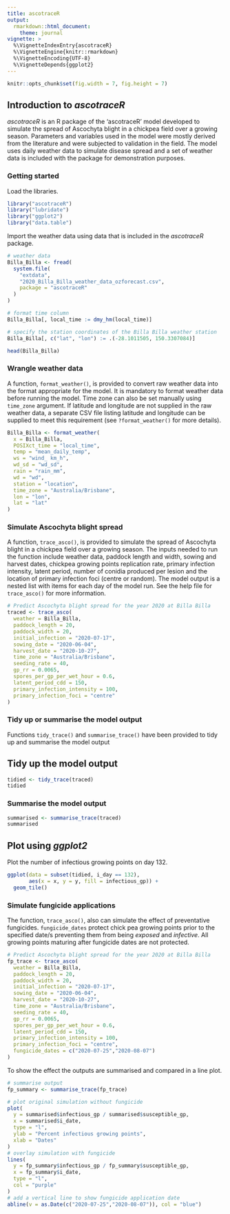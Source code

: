 ```yaml
---
title: ascotraceR
output:
  rmarkdown::html_document:
    theme: journal
vignette: >
  %\VignetteIndexEntry{ascotraceR}
  %\VignetteEngine{knitr::rmarkdown}
  %\VignetteEncoding{UTF-8}
  %\VignetteDepends{ggplot2}
---
```


```r
knitr::opts_chunk$set(fig.width = 7, fig.height = 7)
```

## Introduction to *ascotraceR*

*ascotraceR* is an R package of the 'ascotraceR' model developed to simulate the spread of Ascochyta blight in a chickpea field over a growing season.
Parameters and variables used in the model were mostly derived from the literature and were subjected to validation in the field.
The model uses daily weather data to simulate disease spread and a set of weather data is included with the package for demonstration purposes.

### Getting started

Load the libraries.

```r
library("ascotraceR")
library("lubridate")
library("ggplot2")
library("data.table")
```

Import the weather data using data that is included in the *ascotraceR* package.

```r
# weather data
Billa_Billa <- fread(
  system.file(
    "extdata",
    "2020_Billa_Billa_weather_data_ozforecast.csv",
    package = "ascotraceR"
  )
)

# format time column
Billa_Billa[, local_time := dmy_hm(local_time)]

# specify the station coordinates of the Billa Billa weather station
Billa_Billa[, c("lat", "lon") := .(-28.1011505, 150.3307084)]

head(Billa_Billa)
```

### Wrangle weather data

A function, `format_weather()`, is provided to convert raw weather data into the format appropriate for the model.
It is mandatory to format weather data before running the model.
Time zone can also be set manually using `time_zone` argument.
If latitude and longitude are not supplied in the raw weather data, a separate CSV file listing latitude and longitude can be supplied to meet this requirement (see `?format_weather()` for more details).

```r
Billa_Billa <- format_weather(
  x = Billa_Billa,
  POSIXct_time = "local_time",
  temp = "mean_daily_temp",
  ws = "wind_ km_h",
  wd_sd = "wd_sd",
  rain = "rain_mm",
  wd = "wd",
  station = "location",
  time_zone = "Australia/Brisbane",
  lon = "lon",
  lat = "lat"
)
```

### Simulate Ascochyta blight spread

A function, `trace_asco()`, is provided to simulate the spread of Ascochyta blight in a chickpea field over a growing season.
The inputs needed to run the function include weather data, paddock length and width, sowing and harvest dates, chickpea growing points replication rate, primary infection intensity, latent period, number of conidia produced per lesion and the location of primary infection foci (centre or random).
The model output is a nested list with items for each day of the model run.
See the help file for `trace_asco()` for more information.

```r
# Predict Ascochyta blight spread for the year 2020 at Billa Billa
traced <- trace_asco(
  weather = Billa_Billa,
  paddock_length = 20,
  paddock_width = 20,
  initial_infection = "2020-07-17",
  sowing_date = "2020-06-04",
  harvest_date = "2020-10-27",
  time_zone = "Australia/Brisbane",
  seeding_rate = 40,
  gp_rr = 0.0065,
  spores_per_gp_per_wet_hour = 0.6,
  latent_period_cdd = 150,
  primary_infection_intensity = 100,
  primary_infection_foci = "centre"
)
```

### Tidy up or summarise the model output

Functions `tidy_trace()` and `summarise_trace()` have been provided to tidy up and summarise the model output

## Tidy up the model output

```r
tidied <- tidy_trace(traced)
tidied
```

### Summarise the model output

```r
summarised <- summarise_trace(traced)
summarised
```

## Plot using *ggplot2*

Plot the number of infectious growing points on day 132.

```r
ggplot(data = subset(tidied, i_day == 132),
       aes(x = x, y = y, fill = infectious_gp)) +
  geom_tile()
```

### Simulate fungicide applications  

The function, `trace_asco()`, also can simulate the effect of preventative fungicides.
`fungicide_dates` protect chick pea growing points prior to the specified date/s
preventing them from being *exposed* and *infective*. 
All growing points maturing after fungicide dates are not protected.

```r
# Predict Ascochyta blight spread for the year 2020 at Billa Billa
fp_trace <- trace_asco(
  weather = Billa_Billa,
  paddock_length = 20,
  paddock_width = 20,
  initial_infection = "2020-07-17",
  sowing_date = "2020-06-04",
  harvest_date = "2020-10-27",
  time_zone = "Australia/Brisbane",
  seeding_rate = 40,
  gp_rr = 0.0065,
  spores_per_gp_per_wet_hour = 0.6,
  latent_period_cdd = 150,
  primary_infection_intensity = 100,
  primary_infection_foci = "centre",
  fungicide_dates = c("2020-07-25","2020-08-07")
)
```

To show the effect the outputs are summarised and compared in a line plot.

```r
# summarise output
fp_summary <- summarise_trace(fp_trace)

# plot original simulation without fungicide
plot(
  y = summarised$infectious_gp / summarised$susceptible_gp,
  x = summarised$i_date,
  type = "l",
  ylab = "Percent infectious growing points",
  xlab = "Dates"
)
# overlay simulation with fungicide
lines(
  y = fp_summary$infectious_gp / fp_summary$susceptible_gp,
  x = fp_summary$i_date,
  type = "l",
  col = "purple"
)
# add a vertical line to show fungicide application date
abline(v = as.Date(c("2020-07-25","2020-08-07")), col = "blue")
```


